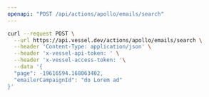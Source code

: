 ```yaml
---
openapi: "POST /api/actions/apollo/emails/search"
---
```


<RequestExample>

```bash Request
curl --request POST \
  --url https://api.vessel.dev/actions/apollo/emails/search \
  --header 'Content-Type: application/json' \
  --header 'x-vessel-api-token: ' \
  --header 'x-vessel-access-token: '\
  --data '{
  "page": -19616594.168063402,
  "emailerCampaignId": "do Lorem ad"
}'
```

</RequestExample>
